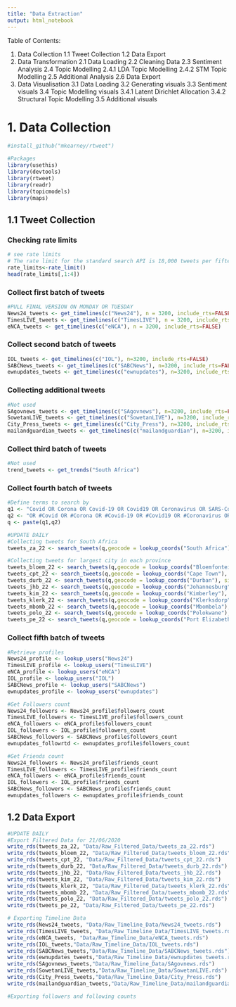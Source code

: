 ```yaml
---
title: "Data Extraction"
output: html_notebook
---
```



Table of Contents:

1. Data Collection
1.1 Tweet Collection
1.2 Data Export
2. Data Transformation
2.1 Data Loading
2.2 Cleaning Data
2.3 Sentiment Analysis
2.4 Topic Modelling
2.4.1 LDA Topic Modelling
2.4.2 STM Topic Modelling
2.5 Additional Analysis
2.6 Data Export
3. Data Visualisation
3.1 Data Loading
3.2 Generating visuals
3.3 Sentiment visuals
3.4 Topic Modelling visuals
3.4.1 Latent Dirichlet Allocation 
3.4.2 Structural Topic Modelling
3.5 Additional visuals




# 1. Data Collection

```r
#install_github("mkearney/rtweet")

#Packages
library(usethis)
library(devtools)
library(rtweet)
library(readr)
library(topicmodels)
library(maps)
```

## 1.1 Tweet Collection

### Checking rate limits
```r
# see rate limits
# The rate limit for the standard search API is 18,000 tweets per fifteen minutes. With a bearer token, the rate limit is 45,000 tweets per fifteen minutes. 
rate_limits<-rate_limit()
head(rate_limits[,1:4])
```


### Collect first batch of tweets
```r
#PULL FINAL VERSION ON MONDAY OR TUESDAY
News24_tweets <- get_timelines(c("News24"), n = 3200, include_rts=FALSE)
TimesLIVE_tweets <- get_timelines(c("TimesLIVE"), n = 3200, include_rts=FALSE)
eNCA_tweets <- get_timelines(c("eNCA"), n = 3200, include_rts=FALSE)

```


### Collect second batch of tweets
```r
IOL_tweets <- get_timelines(c("IOL"), n=3200, include_rts=FALSE)
SABCNews_tweets <- get_timelines(c("SABCNews"), n=3200, include_rts=FALSE)
ewnupdates_tweets <- get_timelines(c("ewnupdates"), n=3200, include_rts=FALSE)
```

### Collecting additional tweets
```r
#Not used
SAgovnews_tweets <- get_timelines(c("SAgovnews"), n=3200, include_rts=FALSE)
SowetanLIVE_tweets <- get_timelines(c("SowetanLIVE"), n=3200, include_rts=FALSE)
City_Press_tweets <- get_timelines(c("City_Press"), n=3200, include_rts=FALSE)
mailandguardian_tweets <- get_timelines(c("mailandguardian"), n=3200, include_rts=FALSE)
```


### Collect third batch of tweets

```r
#Not used
trend_tweets <- get_trends("South Africa")
```

### Collect fourth batch of tweets

```r
#Define terms to search by
q1 <- "Covid OR Corona OR Covid-19 OR Covid19 OR Coronavirus OR SARS-CoV-2 OR SARS-CoV"
q2 <- "OR #Covid OR #Corona OR #Covid-19 OR #Covid19 OR #Coronavirus OR #SARS-CoV-2 OR #SARS-CoV"
q <- paste(q1,q2)

#UPDATE DAILY
#Collecting tweets for South Africa
tweets_za_22 <- search_tweets(q,geocode = lookup_coords("South Africa"), since="2020-06-22", until="2020-06-23", type="recent", include_rts=FALSE, n=18000)

#Collecting tweets for largest city in each province
tweets_bloem_22 <- search_tweets(q,geocode = lookup_coords("Bloemfontein"), since="2020-06-22", until="2020-06-23", type="recent", include_rts=FALSE, n=18000)
tweets_cpt_22 <- search_tweets(q,geocode = lookup_coords("Cape Town"), since="2020-06-22", until="2020-06-23", type="recent", include_rts=FALSE, n=18000)
tweets_durb_22 <- search_tweets(q,geocode = lookup_coords("Durban"), since="2020-06-22", until="2020-06-23", type="recent", include_rts=FALSE, n=18000)
tweets_jhb_22 <- search_tweets(q,geocode = lookup_coords("Johannesburg"), since="2020-06-22", until="2020-06-23", type="recent", include_rts=FALSE, n=18000)
tweets_kim_22 <- search_tweets(q,geocode = lookup_coords("Kimberley"), since="2020-06-22", until="2020-06-23", type="recent", include_rts=FALSE, n=18000)
tweets_klerk_22 <- search_tweets(q,geocode = lookup_coords("Klerksdorp"), since="2020-06-22", until="2020-06-23", type="recent", include_rts=FALSE, n=18000)
tweets_mbomb_22 <- search_tweets(q,geocode = lookup_coords("Mbombela"), since="2020-06-22", until="2020-06-23", type="recent", include_rts=FALSE, n=18000)
tweets_polo_22 <- search_tweets(q,geocode = lookup_coords("Polokwane"), since="2020-06-22", until="2020-06-23", type="recent", include_rts=FALSE, n=18000)
tweets_pe_22 <- search_tweets(q,geocode = lookup_coords("Port Elizabeth"), since="2020-06-22", until="2020-06-23", type="recent", include_rts=FALSE, n=18000)
```


### Collect fifth batch of tweets

```r
#Retrieve profiles
News24_profile <- lookup_users("News24")
TimesLIVE_profile <- lookup_users("TimesLIVE")
eNCA_profile <- lookup_users("eNCA")
IOL_profile <- lookup_users("IOL")
SABCNews_profile <- lookup_users("SABCNews")
ewnupdates_profile <- lookup_users("ewnupdates")

#Get Followers count
News24_followers <- News24_profile$followers_count
TimesLIVE_followers <- TimesLIVE_profile$followers_count
eNCA_followers <- eNCA_profile$followers_count
IOL_followers <- IOL_profile$followers_count
SABCNews_followers <- SABCNews_profile$followers_count
ewnupdates_followrtd <- ewnupdates_profile$followers_count

#Get Friends count
News24_followers <- News24_profile$friends_count
TimesLIVE_followers <- TimesLIVE_profile$friends_count
eNCA_followers <- eNCA_profile$friends_count
IOL_followers <- IOL_profile$friends_count
SABCNews_followers <- SABCNews_profile$friends_count
ewnupdates_followers <- ewnupdates_profile$friends_count
```




## 1.2 Data Export
```r
#UPDATE DAILY
#Export Filtered Data for 21/06/2020
write_rds(tweets_za_22, "Data/Raw_Filtered_Data/tweets_za_22.rds")
write_rds(tweets_bloem_22, "Data/Raw_Filtered_Data/tweets_bloem_22.rds")
write_rds(tweets_cpt_22, "Data/Raw_Filtered_Data/tweets_cpt_22.rds")
write_rds(tweets_durb_22, "Data/Raw_Filtered_Data/tweets_durb_22.rds")
write_rds(tweets_jhb_22, "Data/Raw_Filtered_Data/tweets_jhb_22.rds")
write_rds(tweets_kim_22, "Data/Raw_Filtered_Data/tweets_kim_22.rds")
write_rds(tweets_klerk_22, "Data/Raw_Filtered_Data/tweets_klerk_22.rds")
write_rds(tweets_mbomb_22, "Data/Raw_Filtered_Data/tweets_mbomb_22.rds")
write_rds(tweets_polo_22, "Data/Raw_Filtered_Data/tweets_polo_22.rds")
write_rds(tweets_pe_22, "Data/Raw_Filtered_Data/tweets_pe_22.rds")

```


```r
# Exporting Timeline Data
write_rds(News24_tweets, "Data/Raw_Timeline_Data/News24_tweets.rds")
write_rds(TimesLIVE_tweets, "Data/Raw_Timeline_Data/TimesLIVE_tweets.rds")
write_rds(eNCA_tweets, "Data/Raw_Timeline_Data/eNCA_tweets.rds")
write_rds(IOL_tweets,"Data/Raw_Timeline_Data/IOL_tweets.rds")
write_rds(SABCNews_tweets,"Data/Raw_Timeline_Data/SABCNews_tweets.rds")
write_rds(ewnupdates_tweets,"Data/Raw_Timeline_Data/ewnupdates_tweets.rds")
write_rds(SAgovnews_tweets,"Data/Raw_Timeline_Data/SAgovnews.rds")
write_rds(SowetanLIVE_tweets,"Data/Raw_Timeline_Data/SowetanLIVE.rds")
write_rds(City_Press_tweets,"Data/Raw_Timeline_Data/City_Press.rds")
write_rds(mailandguardian_tweets,"Data/Raw_Timeline_Data/mailandguardian.rds")
```

```r
#Exporting followers and following counts

```


